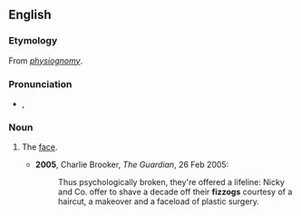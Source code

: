 ==English==

===Etymology===
From ''[[physiognomy]]''.

===Pronunciation===
* {{a|UK}} {{IPA|/ˈfɪz.ɒg/}}, {{SAMPA|/"fIz.Qg/}}

===Noun===
{{en-noun}}

# {{context|slang|UK}} The [[face]].
#*'''2005''', Charlie Brooker, ''The Guardian'', 26 Feb 2005:
#*:Thus psychologically broken, they're offered a lifeline: Nicky and Co. offer to shave a decade off their '''fizzogs''' courtesy of a haircut, a makeover and a faceload of plastic surgery.